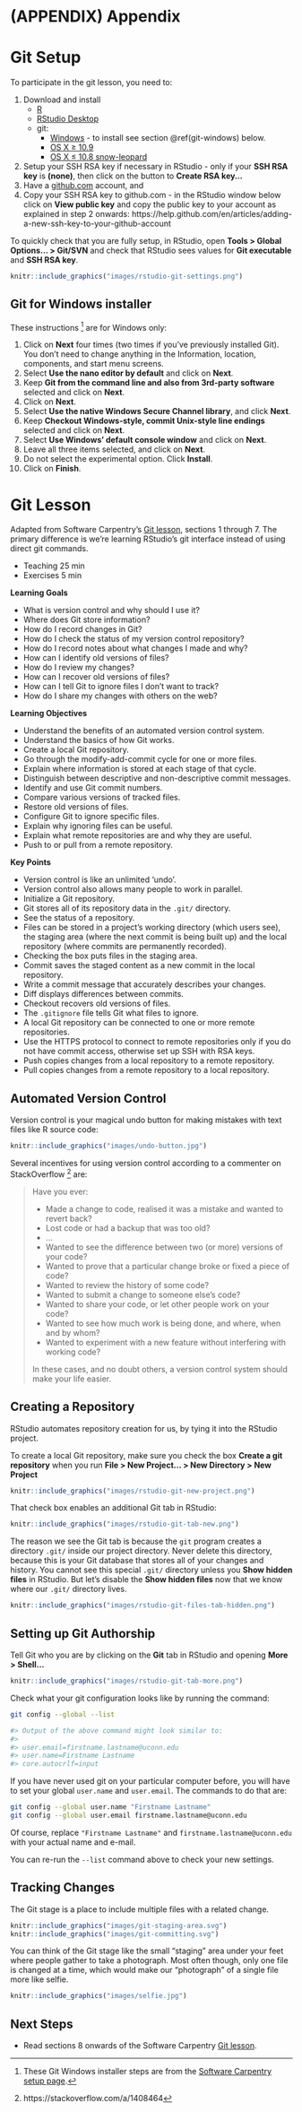 # (APPENDIX) Appendix {-}

# Git Setup

To participate in the git lesson,
you need to:

1. Download and install
    - [R](https://cloud.r-project.org/)
    - [RStudio Desktop](https://www.rstudio.com/products/rstudio/download/#download)
    - git:
	    - [Windows](https://git-for-windows.github.io/) - to install see section \@ref(git-windows) below.
		- [OS X &ge; 10.9](http://sourceforge.net/projects/git-osx-installer/files/)
		- [OS X &le; 10.8 snow-leopard](http://sourceforge.net/projects/git-osx-installer/files/)
2. Setup your SSH RSA key if necessary in RStudio -
   only if your **SSH RSA key** is **(none)**, then
   click on the button to **Create RSA key...**
3. Have a [github.com](https://github.com) account, and
4. Copy your SSH RSA key to github.com -
   in the RStudio window below click on **View public key**
   and copy the public key to your account as explained in step 2 onwards:
   https://help.github.com/en/articles/adding-a-new-ssh-key-to-your-github-account

To quickly check that you are fully setup, in RStudio, open
**Tools > Global Options... > Git/SVN** and check
that RStudio sees values for **Git executable** and
**SSH RSA key**.

```r
knitr::include_graphics("images/rstudio-git-settings.png")
```

## Git for Windows installer {#git-windows}

These instructions
^[These Git Windows installer steps
are from the
[Software Carpentry setup page](https://carpentries.github.io/workshop-template/#git).]
are for Windows only:

1. Click on **Next** four times (two times if you've previously installed Git). You don't need to change anything in the Information, location, components, and start menu screens.
1. Select **Use the nano editor by default** and click on **Next**.
1. Keep **Git from the command line and also from 3rd-party software** selected and click on **Next**.
1. Click on **Next**.
1. Select **Use the native Windows Secure Channel library**, and click **Next**.
1. Keep **Checkout Windows-style, commit Unix-style line endings** selected and click on **Next**.
1. Select **Use Windows' default console window** and click on **Next**.
1. Leave all three items selected, and click on **Next**.
1. Do not select the experimental option. Click **Install**.
1. Click on **Finish**.

# Git Lesson

Adapted from Software Carpentry's
[Git lesson](https://swcarpentry.github.io/git-novice/),
sections 1 through 7.
The primary difference is we're learning RStudio's git interface
instead of using direct git commands.

- Teaching 25 min
- Exercises 5 min

**Learning Goals**

- What is version control and why should I use it?
- Where does Git store information?
- How do I record changes in Git?
- How do I check the status of my version control repository?
- How do I record notes about what changes I made and why?
- How can I identify old versions of files?
- How do I review my changes?
- How can I recover old versions of files?
- How can I tell Git to ignore files I don’t want to track?
- How do I share my changes with others on the web?


**Learning Objectives**

- Understand the benefits of an automated version control system.
- Understand the basics of how Git works.
- Create a local Git repository.
- Go through the modify-add-commit cycle for one or more files.
- Explain where information is stored at each stage of that cycle.
- Distinguish between descriptive and non-descriptive commit messages.
- Identify and use Git commit numbers.
- Compare various versions of tracked files.
- Restore old versions of files.
- Configure Git to ignore specific files.
- Explain why ignoring files can be useful.
- Explain what remote repositories are and why they are useful.
- Push to or pull from a remote repository.

**Key Points**

- Version control is like an unlimited 'undo'.
- Version control also allows many people to work in parallel.
- Initialize a Git repository.
- Git stores all of its repository data in the `.git/` directory.
- See the status of a repository.
- Files can be stored in a project’s working directory (which users see), the staging area (where the next commit is being built up) and the local repository (where commits are permanently recorded).
- Checking the box puts files in the staging area.
- Commit saves the staged content as a new commit in the local repository.
- Write a commit message that accurately describes your changes.
- Diff displays differences between commits.
- Checkout recovers old versions of files.
- The `.gitignore` file tells Git what files to ignore.
- A local Git repository can be connected to one or more remote repositories.
- Use the HTTPS protocol to connect to remote repositories only if you do not have commit access, otherwise set up SSH with RSA keys.
- Push copies changes from a local repository to a remote repository.
- Pull copies changes from a remote repository to a local repository.

## Automated Version Control

<!-- https://swcarpentry.github.io/git-novice/fig/phd101212s.png -->

Version control is your magical undo button
for making mistakes with text files like R source code:

```r
knitr::include_graphics("images/undo-button.jpg")
```

Several incentives for using version control according to a commenter on
StackOverflow
^[https://stackoverflow.com/a/1408464] are:

> Have you ever:
>
> - Made a change to code, realised it was a mistake and wanted to revert back?
> - Lost code or had a backup that was too old?
> - ...
> - Wanted to see the difference between two (or more) versions of your code?
> - Wanted to prove that a particular change broke or fixed a piece of code?
> - Wanted to review the history of some code?
> - Wanted to submit a change to someone else's code?
> - Wanted to share your code, or let other people work on your code?
> - Wanted to see how much work is being done, and where, when and by whom?
> - Wanted to experiment with a new feature without interfering with working code?
>
> In these cases, and no doubt others, a version control system should make your life easier.

## Creating a Repository

RStudio automates repository creation for us,
by tying it into the RStudio project.

To create a local Git repository,
make sure you check the box **Create a git repository**
when you run **File > New Project... > New Directory > New Project**

```r
knitr::include_graphics("images/rstudio-git-new-project.png")
```

That check box enables an additional Git tab in RStudio:

```r
knitr::include_graphics("images/rstudio-git-tab-new.png")
```

The reason we see the Git tab is because the `git` program
creates a directory `.git/` inside our project directory.
Never delete this directory,
because this is your Git database that stores all of your changes and history.
You cannot see this special `.git/` directory unless you
**Show hidden files** in RStudio.
But let's disable the **Show hidden files** now that we know
where our `.git/` directory lives.

```r
knitr::include_graphics("images/rstudio-git-files-tab-hidden.png")
```

## Setting up Git Authorship

Tell Git who you are by clicking on the **Git** tab in RStudio
and opening **More > Shell...**

```r
knitr::include_graphics("images/rstudio-git-tab-more.png")
```

Check what your git configuration looks like by running the command:

```bash
git config --global --list

#> Output of the above command might look similar to:
#>
#> user.email=firstname.lastname@uconn.edu
#> user.name=Firstname Lastname
#> core.autocrlf=input
```

If you have never used git on your particular computer before,
you will have to set your global `user.name` and `user.email`.
The commands to do that are:

```bash
git config --global user.name "Firstname Lastname"
git config --global user.email firstname.lastname@uconn.edu
```

Of course, replace `"Firstname Lastname"` and `firstname.lastname@uconn.edu`
with your actual name and e-mail.

You can re-run the `--list` command above to check your new settings.

## Tracking Changes

The Git stage
is a place to include multiple files with a related change.

```r
knitr::include_graphics("images/git-staging-area.svg")
knitr::include_graphics("images/git-committing.svg")
```

You can think of the Git stage like the small "staging" area under your feet
where people gather to take a photograph.
Most often though, only one file is changed at a time,
which would make our "photograph" of a single file more like selfie.

```r
knitr::include_graphics("images/selfie.jpg")
```

## Next Steps

- Read sections 8 onwards of the Software Carpentry
  [Git lesson](https://swcarpentry.github.io/git-novice/).
